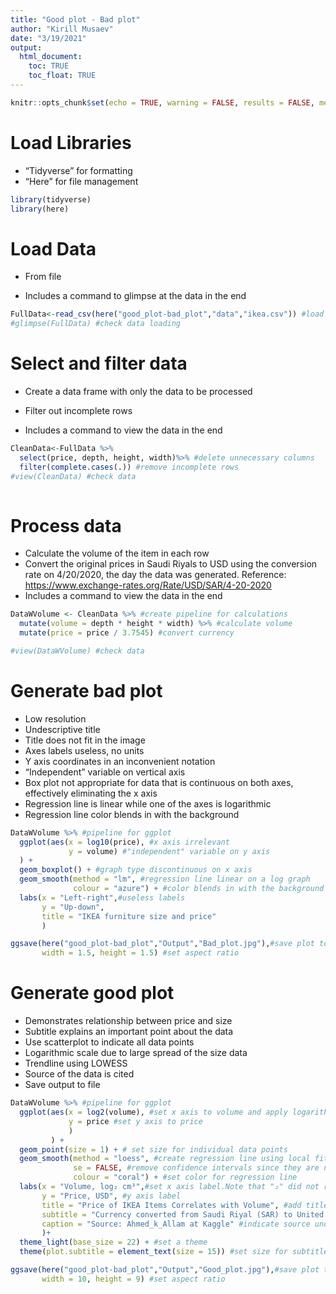 ```yaml
---
title: "Good plot - Bad plot"
author: "Kirill Musaev"
date: "3/19/2021"
output:
  html_document:
    toc: TRUE
    toc_float: TRUE
---
```


```r
knitr::opts_chunk$set(echo = TRUE, warning = FALSE, results = FALSE, message = FALSE)
```

# Load Libraries

-   "Tidyverse" for formatting
-   "Here" for file management

```r
library(tidyverse)
library(here)

```

# Load Data

-   From file

-   Includes a command to glimpse at the data in the end

```r
FullData<-read_csv(here("good_plot-bad_plot","data","ikea.csv")) #load data from file path
#glimpse(FullData) #check data loading
```

# Select and filter data

-   Create a data frame with only the data to be processed

-   Filter out incomplete rows

-   Includes a command to view the data in the end

```r
CleanData<-FullData %>%
  select(price, depth, height, width)%>% #delete unnecessary columns
  filter(complete.cases(.)) #remove incomplete rows
#view(CleanData) #check data 
  
```

# Process data

-   Calculate the volume of the item in each row
-   Convert the original prices in Saudi Riyals to USD using the conversion rate on 4/20/2020, the day the data was generated. Reference: <https://www.exchange-rates.org/Rate/USD/SAR/4-20-2020>
-   Includes a command to view the data in the end

```r
DataWVolume <- CleanData %>% #create pipeline for calculations
  mutate(volume = depth * height * width) %>% #calculate volume
  mutate(price = price / 3.7545) #convert currency

#view(DataWVolume) #check data
```

# Generate bad plot

-   Low resolution
-   Undescriptive title
-   Title does not fit in the image
-   Axes labels useless, no units
-   Y axis coordinates in an inconvenient notation
-   "Independent" variable on vertical axis
-   Box plot not appropriate for data that is continuous on both axes, effectively eliminating the x axis
-   Regression line is linear while one of the axes is logarithmic
-   Regression line color blends in with the background

```r
DataWVolume %>% #pipeline for ggplot
  ggplot(aes(x = log10(price), #x axis irrelevant
             y = volume) #"independent" variable on y axis
  ) +
  geom_boxplot() + #graph type discontinuous on x axis
  geom_smooth(method = "lm", #regression line linear on a log graph
              colour = "azure") + #color blends in with the background
  labs(x = "Left-right",#useless labels
       y = "Up-down",
       title = "IKEA furniture size and price"
       )

ggsave(here("good_plot-bad_plot","Output","Bad_plot.jpg"),#save plot to file
       width = 1.5, height = 1.5) #set aspect ratio
```

# Generate good plot

-   Demonstrates relationship between price and size
-   Subtitle explains an important point about the data
-   Use scatterplot to indicate all data points
-   Logarithmic scale due to large spread of the size data
-   Trendline using LOWESS
-   Source of the data is cited
-   Save output to file

```r
DataWVolume %>% #pipeline for ggplot
  ggplot(aes(x = log2(volume), #set x axis to volume and apply logarithmic scale
             y = price #set y axis to price
             )
         ) +
  geom_point(size = 1) + # set size for individual data points
  geom_smooth(method = "loess", #create regression line using local fitting
              se = FALSE, #remove confidence intervals since they are not rendered correctly on log scale
              colour = "coral") + #set color for regression line
  labs(x = "Volume, log₂ cm³",#set x axis label.Note that "₂" did not render as a subscript on the plot
       y = "Price, USD", #y axis label
       title = "Price of IKEA Items Correlates with Volume", #add title 
       subtitle = "Currency converted from Saudi Riyal (SAR) to United States Dollar (USD) using conversion \nrate as of 4/20/2020, the date that the dataset was generated", #add subtitle
       caption = "Source: Ahmed_k_Allam at Kaggle" #indicate source under the graph
       )+
  theme_light(base_size = 22) + #set a theme
  theme(plot.subtitle = element_text(size = 15)) #set size for subtitle

ggsave(here("good_plot-bad_plot","Output","Good_plot.jpg"),#save plot to file
       width = 10, height = 9) #set aspect ratio
```
